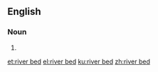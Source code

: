 {{also|riverbed|river-bed}}
==English==

===Noun===
{{en-noun}}

# {{alternative form of|riverbed|lang=en}}

[[et:river bed]]
[[el:river bed]]
[[ku:river bed]]
[[zh:river bed]]